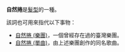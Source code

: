 '''自然捲'''是[[髮型|髮型]]的一種。

該詞也可用來指代以下事物：
* [[自然捲_(樂團)|自然捲 (樂團)]]，一個曾經存在過的臺灣樂團。
* [[自然捲_(單曲)|自然捲 (單曲)]]，由上述樂團創作的同名歌曲。

{{disambig|自|Cat=三字消歧義}}